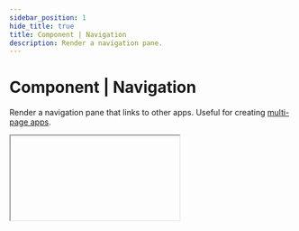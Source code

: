 ```yaml
---
sidebar_position: 1
hide_title: true
title: Component | Navigation
description: Render a navigation pane.
---
```



# Component | Navigation

Render a navigation pane that links to other apps. Useful for creating [multi-page apps](/guides/multipage-apps).

<IFrame type="components-navigation" heightPx={300} />

<Tabs groupId="sdkLanguage">
    <TabItem value="node" label="TypeScript / JavaScript">
    ```js
    import { Compose } from "@composehq/sdk";

    // Create a navigation pane.
    const nav = new Compose.Navigation(
        // list of app routes to include in the navigation pane
        ["home-page", "settings"],
        {
            // optional: a URL to a logo image to display in the navigation pane. 
            logoUrl: "https://composehq.com/dark-logo-with-text.svg",
        }
    );

    const homePage = new Compose.App({
        route: "home-page",
        handler: () => page.add(() => ui.header("Home Page"));
        navigation: nav, // show nav pane on home page
    });

    const settings = new Compose.App({
        route: "settings",
        handler: () => page.add(() => ui.header("Settings Page"));
        navigation: nav, // show nav pane on settings page
    });
    ```
    </TabItem>
    <TabItem value="python" label="Python">
    ```python
    import compose_sdk as c

    # Create a navigation pane.
    nav = c.Navigation(
        # list of app routes to include in the navigation pane
        ["home-page", "settings"],
        # optional: a URL to a logo image to display in the navigation pane. 
        logo_url="https://composehq.com/dark-logo-with-text.svg",
    )

    home_page = c.App(
        route="home-page",
        handler=lambda page, ui: page.add(ui.header("Home Page")),
        navigation=nav, # show nav pane on home page
    )

    settings = c.App(
        route="settings",
        handler=lambda page, ui: page.add(ui.header("Settings Page")),
        navigation=nav, # show nav pane on settings page
    )
    ```
    </TabItem>

</Tabs>

## API reference

### Function signature

<Tabs groupId="sdkLanguage">
    <TabItem value="node" label="TypeScript / JavaScript">
    ```ts
    class Navigation {
        constructor(items: string[], properties?: { logoUrl?: string }): void;
    }
    ```
    </TabItem>
    <TabItem value="python" label="Python">
    ```python
    class Navigation:
        def __init__(
            self,
            items: List[str],
            *,
            logo_url: Optional[str] = None
        ) -> None:
            ...
    ```
    </TabItem>
</Tabs>

### Parameters

<Parameter
    name="items"
    required={true}
    type={(lang) => lang === "js" ? "string[]" : "list[str]"}
    description={"A list of app routes to include in the navigation pane."}
/>

<Parameter
    name={(lang) => lang === "js" ? "properties.logoUrl" : "logo_url"}
    required={false}
    type="string"
    description={lang => "The URL for a logo wordmark image to display in the navigation pane. The easiest way to provide a logo is to go to your product's website, right click on your logo, and select 'Copy image address'. Then paste that URL here."}
/>